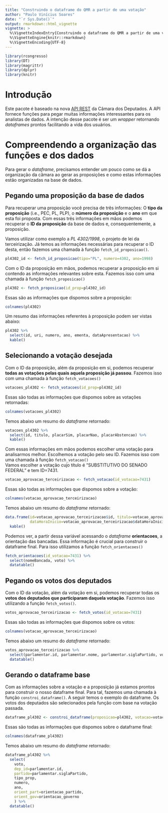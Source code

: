 ```yaml
---
title: "Construindo o dataframe do QMR a partir de uma votação"
author: "Paulo Vinícius Soares"
date: "`r Sys.Date()`"
output: rmarkdown::html_vignette
vignette: >
  %\VignetteIndexEntry{Construindo o dataframe do QMR a partir de uma votação}
  %\VignetteEngine{knitr::rmarkdown}
  %\VignetteEncoding{UTF-8}
---
```


```r
library(rcongresso)
library(DT)
library(magrittr)
library(dplyr)
library(knitr)
```


# Introdução
Este pacote é baseado na nova [API REST](https://dadosabertos.camara.leg.br/swagger/api.html) da Câmara dos Deputados. A API fornece funções para pegar muitas informações interessantes para os analistas de dados. A intenção desse pacote é ser um *wrapper* retornando *dataframes* prontos facilitando a vida dos usuários.

# Compreendendo a organização das funções e dos dados
Para gerar o *dataframe*, precisamos entender um pouco como se dá a organização da câmara ao gerar as proposições e como estas informações estão organizadas na base de dados.

## Pegando uma proposição da base de dados
Para recuperar uma proposição você precisa de três informações: O **tipo da proposição** (i.e., PEC, PL, PLP), o **número da proposição** e o **ano** em que esta foi proposta. Com essas três informações em mãos podemos recuperar o **ID da proposição** da base de dados e, consequentemente, a proposição.    

Vamos utilizar como exemplo a *PL 4302/1998*, o projeto de lei da terceirização. Já temos as informações necessárias para recuperar o ID desta, então fazemos uma chamada à função `fetch_id_proposicao()`.

```r
pl4302_id <- fetch_id_proposicao(tipo="PL", numero=4302, ano=1998)
```

Com o ID da proposição em mãos, podemos recuperar a proposição em si contendo as informações relevantes sobre esta. Fazemos isso com uma chamada à função `fetch_proposicao()`
```r
pl4302 <- fetch_proposicao(id_prop=pl4302_id)
```

Essas são as informações que dispomos sobre a proposição:
```r
colnames(pl4302)
```

Um resumo das informações referentes à proposição podem ser vistas abaixo:
```r
pl4302 %>% 
  select(id, uri, numero, ano, ementa, dataApresentacao) %>%
  kable()
```

## Selecionando a votação desejada

Com o ID da proposição, além da proposição em si, podemos recuperar **todas as votações pelas quais aquela proposição já passou**. Fazemos isso com uma chamada à função `fetch_votacoes()`   

```r
votacoes_pl4302 <- fetch_votacoes(id_prop=pl4302_id)
```

Essas são todas as informações que dispomos sobre as votações retornadas:
```r
colnames(votacoes_pl4302)
```

Temos abaixo um resumo do *dataframe* retornado:

```r
votacoes_pl4302 %>% 
  select(id, titulo, placarSim, placarNao, placarAbstencao) %>% 
  kable()
```

Com essas informações em mãos podemos escolher uma votação para analisarmos melhor. Escolhemos a votação pelo seu ID. Fazemos isso com uma chamada à função `fetch_votacao()`  
Vamos escolher a votação cujo título é "SUBSTITUTIVO DO SENADO FEDERAL" e tem ID=7431.

```r
votacao_aprovacao_terceirizacao <- fetch_votacao(id_votacao=7431)
```

Essas são todas as informações que dispomos sobre a votação:
```r
colnames(votacao_aprovacao_terceirizacao)
```

Temos abaixo um resumo do *dataframe* retornado:
```r
data.frame(id=votacao_aprovacao_terceirizacao$id, titulo=votacao_aprovacao_terceirizacao$titulo, 
           dataHoraInicio=votacao_aprovacao_terceirizacao$dataHoraInicio, dataHoraFim=votacao_aprovacao_terceirizacao$dataHoraFim) %>%
  kable()
```

Podemos ver, a partir dessa variável acessando o *dataframe* **orientacoes**, a orientação das bancadas. Essa informação é crucial para construir o dataframe final. Para isso utilizamos a função `fetch_orientacoes()`

```r
fetch_orientacoes(id_votacao=7431) %>% 
  select(nomeBancada, voto) %>% 
  datatable()
```

## Pegando os votos dos deputados

Com o ID da votação, além da votação em si, podemos recuperar todas os **votos dos deputados que participaram daquela votação**. Fazemos isso utilizando a função `fetch_votos()`.

```r
votos_aprovacao_terceirizacao <- fetch_votos(id_votacao=7431)
```

Essas são todas as informações que dispomos sobre os votos:
```r
colnames(votacao_aprovacao_terceirizacao)
```

Temos abaixo um resumo do *dataframe* retornado:
```r
votos_aprovacao_terceirizacao %>% 
  select(parlamentar.id, parlamentar.nome, parlamentar.siglaPartido, voto) %>% 
  datatable()
```

## Gerando o dataframe base

Com as informações sobre a votação e a proposição já estamos prontos para construir o nosso dataframe final. Para tal, fazemos uma chamada à função `constroi_dataframe()`. A seguir temos o exemplo do dataframe. Os votos dos deputados são selecionados pela função com base na votação passada.

```r
dataframe_pl4302 <- constroi_dataframe(proposicao=pl4302, votacao=votacao_aprovacao_terceirizacao)
```

Essas são todas as informações que dispomos sobre o dataframe final:
```r
colnames(dataframe_pl4302)
```

Temos abaixo um resumo do *dataframe* retornado:
```r
dataframe_pl4302 %>%
  select(
    voto, 
    dep_id=parlamentar.id, 
    partido=parlamentar.siglaPartido,
    tipo_prop,
    numero,
    ano,
    orient_part=orientacao_partido,
    orient_gov=orientacao_governo
    ) %>%
  datatable()
```







